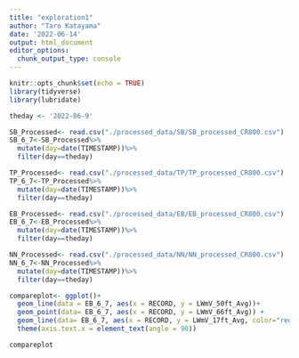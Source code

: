 ```yaml
---
title: "exploration1"
author: "Taro Katayama"
date: '2022-06-14'
output: html_document
editor_options: 
  chunk_output_type: console
---
```


```r
knitr::opts_chunk$set(echo = TRUE)
library(tidyverse)
library(lubridate)
```

```r

theday <- '2022-06-9'

SB_Processed<- read.csv("./processed_data/SB/SB_processed_CR800.csv")
SB_6_7<-SB_Processed%>%
  mutate(day=date(TIMESTAMP))%>%
  filter(day==theday)

TP_Processed<- read.csv("./processed_data/TP/TP_processed_CR800.csv")
TP_6_7<-TP_Processed%>%
  mutate(day=date(TIMESTAMP))%>%
  filter(day==theday)

EB_Processed<- read.csv("./processed_data/EB/EB_processed_CR800.csv")
EB_6_7<-EB_Processed%>%
  mutate(day=date(TIMESTAMP))%>%
  filter(day==theday)

NN_Processed<- read.csv("./processed_data/NN/NN_processed_CR800.csv")
NN_6_7<-NN_Processed%>%
  mutate(day=date(TIMESTAMP))%>%
  filter(day==theday)

compareplot<- ggplot()+
  geom_line(data = EB_6_7, aes(x = RECORD, y = LWmV_50ft_Avg))+
  geom_point(data= EB_6_7, aes(x = RECORD, y = LWmV_66ft_Avg)) +
  geom_line(data= EB_6_7, aes(x = RECORD, y = LWmV_17ft_Avg, color="red"))+
  theme(axis.text.x = element_text(angle = 90))

compareplot
```